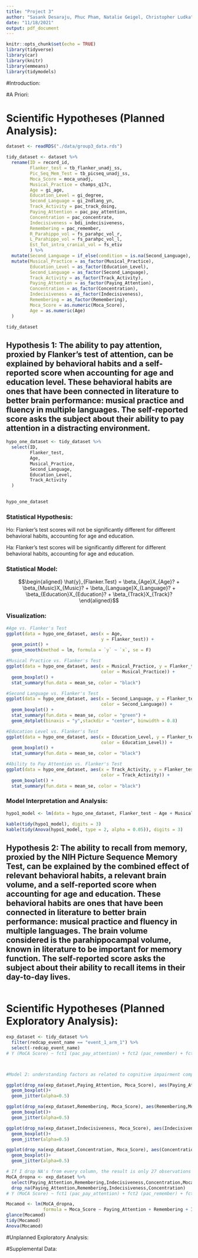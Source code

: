 ```yaml
---
title: "Project 3"
author: "Sasank Desaraju, Phuc Pham, Natalie Geigel, Christopher Ludka"
date: "11/18/2021"
output: pdf_document
---
```


```r
knitr::opts_chunk$set(echo = TRUE)
library(tidyverse)
library(car)
library(knitr)
library(emmeans)
library(tidymodels)

```

#Introduction: 

#A Priori: 

# Scientific Hypotheses (Planned Analysis):

```r
dataset <- readRDS("./data/group3_data.rds")

tidy_dataset <- dataset %>%
  rename(ID = record_id,
         Flanker_test = tb_flanker_unadj_ss,
         Pic_Seq_Mem_Test = tb_picseq_unadj_ss,
         Moca_Score = moca_unadj,
         Musical_Practice = champs_q17c,
         Age = gi_age,
         Education_Level = gi_degree,
         Second_Language = gi_2ndlang_yn,
         Track_Activity = pac_track_doing,
         Paying_Attention = pac_pay_attention,
         Concentration = pac_concentrate,
         Indecisiveness = bdi_indecisiveness,
         Remembering = pac_remember,
         R_Parahippo_vol = fs_parahpc_vol_r,
         L_Parahippo_vol = fs_parahpc_vol_l,
         Est_Tot_intra_cranial_vol = fs_etiv
         ) %>%
  mutate(Second_Language = if_else(condition = is.na(Second_Language), "No", "Yes")) %>%
  mutate(Musical_Practice = as_factor(Musical_Practice),
         Education_Level = as_factor(Education_Level),
         Second_Language = as_factor(Second_Language),
         Track_Activity = as_factor(Track_Activity),
         Paying_Attention = as_factor(Paying_Attention),
         Concentration = as_factor(Concentration),
         Indecisiveness = as_factor(Indecisiveness),
         Remembering = as_factor(Remembering),
         Moca_Score = as.numeric(Moca_Score),
         Age = as.numeric(Age)
  )

tidy_dataset
```

## Hypothesis 1: The ability to pay attention, proxied by Flanker’s test of attention, can be explained by behavioral habits and a self-reported score when accounting for age and education level. These behavioral habits are ones that have been connected in literature to better brain performance: musical practice and fluency in multiple languages. The self-reported score asks the subject about their ability to pay attention in a distracting environment. 

```r
hypo_one_dataset <- tidy_dataset %>%
  select(ID,
         Flanker_test,
         Age,
         Musical_Practice,
         Second_Language,
         Education_Level,
         Track_Activity
  )
  

hypo_one_dataset
```
### Statistical Hypothesis:

Ho: Flanker’s test scores will not be significantly different for different behavioral habits, accounting for age and education. 

Ha: Flanker’s test scores will be significantly different for different behavioral 	habits, accounting for age and education. 

### Statistical Model:
$$\begin{aligned}
\hat{y}_{Flanker.Test} = \beta_{Age}X_{Age}? + \beta_{Music}X_{Music}? +
\beta_{Language}X_{Language}? + \beta_{Education}X_{Education}? + \beta_{Track}X_{Track}?
\end{aligned}$$

### Visualization:
```r
#Age vs. Flanker's Test
ggplot(data = hypo_one_dataset, aes(x = Age,
                                    y = Flanker_test)) +
  geom_point() +
  geom_smooth(method = lm, formula = `y` ~ `x`, se = F) 

#Musical Practice vs. Flanker's Test
ggplot(data = hypo_one_dataset, aes(x = Musical_Practice, y = Flanker_test,
                                    color = Musical_Practice)) +
  geom_boxplot() +
  stat_summary(fun.data = mean_se, color = "black")

#Second Language vs. Flanker's Test
ggplot(data = hypo_one_dataset, aes(x = Second_Language, y = Flanker_test,
                                    color = Second_Language)) +
  geom_boxplot() +
  stat_summary(fun.data = mean_se, color = "green") +
  geom_dotplot(binaxis = "y",stackdir = "center", binwidth = 0.8)

#Education Level vs. Flanker's Test
ggplot(data = hypo_one_dataset, aes(x = Education_Level, y = Flanker_test,
                                    color = Education_Level)) +
  geom_boxplot() +
  stat_summary(fun.data = mean_se, color = "black")

#Ability to Pay Attention vs. Flanker's Test
ggplot(data = hypo_one_dataset, aes(x = Track_Activity, y = Flanker_test,
                                    color = Track_Activity)) +
  geom_boxplot() +
  stat_summary(fun.data = mean_se, color = "black")
```
### Model Interpretation and Analysis:
```r
hypo1_model <- lm(data = hypo_one_dataset, Flanker_test ~ Age + Musical_Practice + Second_Language + Education_Level)

kable(tidy(hypo1_model), digits = 3)
kable(tidy(Anova(hypo1_model, type = 2, alpha = 0.05)), digits = 3)

```

## Hypothesis 2: The ability to recall from memory, proxied by the NIH Picture Sequence Memory Test, can be explained by the combined effect of relevant behavioral habits, a relevant brain volume, and a self-reported score when accounting for age and education. These behavioral habits are ones that have been connected in literature to better brain performance: musical practice and fluency in multiple languages. The brain volume considered is the parahippocampal volume, known in literature to be important for memory function. The self-reported score asks the subject about their ability to recall items in their day-to-day lives. 

```r


```

# Scientific Hypotheses (Planned Exploratory Analysis):
```r
exp_dataset <- tidy_dataset %>%
  filter(redcap_event_name == "event_1_arm_1") %>%
  select(-redcap_event_name) 
# Y (MoCA Score) ~ fct1 (pac_pay_attention) + fct2 (pac_remember) + fct3 (bdi_indecisiveness) + fct4(pac_concentrate) 



#Model 2: understanding factors as related to cognitive impairment compared to moca scores

ggplot(drop_na(exp_dataset,Paying_Attention, Moca_Score), aes(Paying_Attention,Moca_Score,color = Paying_Attention))+
  geom_boxplot()+
  geom_jitter(alpha=0.5)

ggplot(drop_na(exp_dataset,Remembering, Moca_Score), aes(Remembering,Moca_Score,color = Remembering))+
  geom_boxplot()+
  geom_jitter(alpha=0.5)

ggplot(drop_na(exp_dataset,Indecisiveness, Moca_Score), aes(Indecisiveness,Moca_Score,color = Indecisiveness))+
  geom_boxplot()+
  geom_jitter(alpha=0.5)

ggplot(drop_na(exp_dataset,Concentration, Moca_Score), aes(Concentration,Moca_Score,color = Concentration))+
  geom_boxplot()+
  geom_jitter(alpha=0.5)

# If I drop NA's from every column, the result is only 27 observations which is concerning. It gets rid of indecisive scores of 2
MoCA_dropna <- exp_dataset %>%
  select(Paying_Attention,Remembering,Indecisiveness,Concentration,Moca_Score)  %>%
  drop_na(Paying_Attention,Remembering,Indecisiveness,Concentration)
# Y (MoCA Score) ~ fct1 (pac_pay_attention) + fct2 (pac_remember) + fct3 (bdi_indecisiveness) + fct4(pac_concentrate) 

Mocamod <- lm(MoCA_dropna,
              formula = Moca_Score ~ Paying_Attention + Remembering + Indecisiveness + Concentration)
glance(Mocamod)
tidy(Mocamod)
Anova(Mocamod)
```

#Unplanned Exploratory Analysis:

#Supplemental Data:
